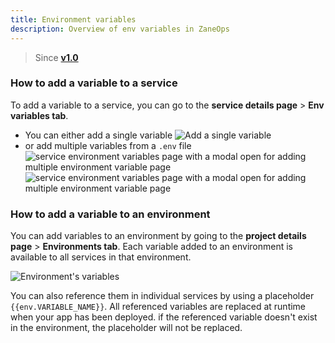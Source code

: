 ```yaml
---
title: Environment variables
description: Overview of env variables in ZaneOps
---
```


> Since [**v1.0**](/changelog/announcing-v1)

### How to add a variable to a service

To add a variable to a service, you can go to the **service details page** > **Env variables tab**. 

- You can either add a single variable 
  ![Add a single variable](/images/single-env-variable.png)
- or add multiple variables from a `.env` file
  <img className="block dark:hidden" src="/images/service-envs-modal-light.png" alt="service environment variables page with a modal open for adding multiple environment variable page" />
  <img className="!hidden dark:!block" src="/images/service-envs-modal-dark.png" alt="service environment variables page with a modal open for adding multiple environment variable page" />



### How to add a variable to an environment 

You can add variables to an environment by going to the **project details page** > **Environments tab**. 
Each variable added to an environment is available to all services in that environment. 

  ![Environment's variables](/images/project-env-variables.png)

You can also reference them in individual services by using a placeholder `{{env.VARIABLE_NAME}}`. All 
referenced variables are replaced at runtime when your app has been deployed. if the 
referenced variable doesn't exist in the environment, the placeholder will not be replaced. 
